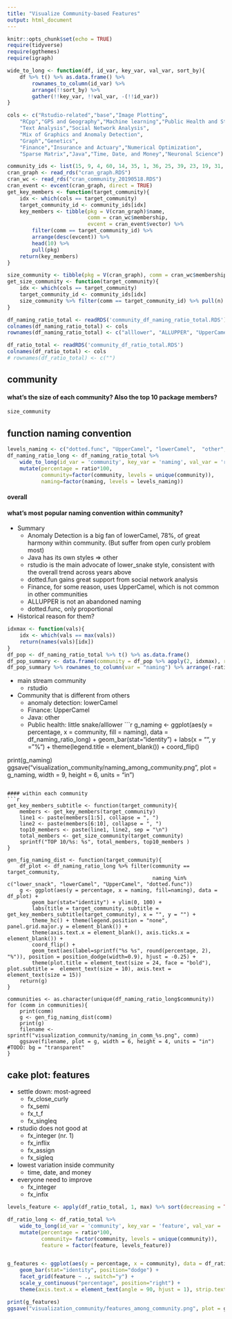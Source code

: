 ```yaml
---
title: "Visualize Community-based Features"
output: html_document
---
```


```r
knitr::opts_chunk$set(echo = TRUE)
require(tidyverse)
require(ggthemes)
require(igraph)

wide_to_long <- function(df, id_var, key_var, val_var, sort_by){
    df %>% t() %>% as.data.frame() %>% 
        rownames_to_column(id_var) %>% 
        arrange(!!sort_by) %>% 
        gather(!!key_var, !!val_var, -(!!id_var)) 
}

cols <- c("Rstudio-related","base","Image Plotting",
    "RCpp","GPS and Geography","Machine learning","Public Health and Statistics",
    "Text Analysis","Social Network Analysis",
    "Mix of Graphics and Anomaly Detection",
    "Graph","Genetics",
    "Finance","Insurance and Actuary","Numerical Optimization",
    "Sparse Matrix","Java","Time, Date, and Money","Neuronal Science")

community_ids <- list(15, 9, 4, 60, 14, 35, 1, 36, 25, 39, 23, 19, 31, 8, 64, 73, 18, 20, 120)
cran_graph <- read_rds("cran_graph.RDS")
cran_wc <- read_rds("cran_community_20190518.RDS")
cran_event <- evcent(cran_graph, direct = TRUE)
get_key_members <- function(target_community){
    idx <- which(cols == target_community)
    target_community_id <- community_ids[idx]
    key_members <- tibble(pkg = V(cran_graph)$name, 
                          comm = cran_wc$membership, 
                          evcent = cran_event$vector) %>% 
        filter(comm == target_community_id) %>% 
        arrange(desc(evcent)) %>% 
        head(10) %>% 
        pull(pkg)
    return(key_members)    
}

size_community <- tibble(pkg = V(cran_graph), comm = cran_wc$membership) %>% group_by(comm) %>% summarize(n = n()) %>% arrange(desc(n))
get_size_community <- function(target_community){
    idx <- which(cols == target_community)
    target_community_id <- community_ids[idx]
    size_community %>% filter(comm == target_community_id) %>% pull(n)
}

df_naming_ratio_total <- readRDS('community_df_naming_ratio_total.RDS')
colnames(df_naming_ratio_total) <- cols
rownames(df_naming_ratio_total) <- c("alllower", "ALLUPPER", "UpperCamel", "lowerCamel", "lower_snack", "dotted.func", "other")

df_ratio_total <- readRDS('community_df_ratio_total.RDS')
colnames(df_ratio_total) <- cols
# rownames(df_ratio_total) <- c("")

```

## community

#### what's the size of each community? Also the top 10 package members?
```r
size_community
```


## function naming convention
```r
levels_naming <- c("dotted.func", "UpperCamel", "lowerCamel",  "other", "ALLUPPER", "alllower", "lower_snack")
df_naming_ratio_long <- df_naming_ratio_total %>% 
    wide_to_long(id_var = 'community', key_var = 'naming', val_var = 'ratio', sort_by = quo(lower_snack)) %>% 
    mutate(percentage = ratio*100, 
           community=factor(community, levels = unique(community)),
           naming=factor(naming, levels = levels_naming)) 
```

#### overall

#### what's most popular naming convention within community?

- Summary
    - Anomaly Detection is a big fan of lowerCamel, 78%, of great harmony within community. (But suffer from open curly problem most)
    - Java has its own styles => other
    - rstudio is the main advocate of lower_snake style, consistent with the overall trend across years above
    - dotted.fun gains great support from social network analysis
    - Finance, for some reason, uses UpperCamel, which is not common in other communities
    - ALLUPPER is not an abandoned naming
    - dotted.func, only proportional

- Historical reason for them?

```r
idxmax <- function(vals){
    idx <- which(vals == max(vals))
    return(names(vals)[idx])
}
df_pop <- df_naming_ratio_total %>% t() %>% as.data.frame()
df_pop_summary <- data.frame(community = df_pop %>% apply(2, idxmax), ratio = df_pop %>% apply(2, max)) 
df_pop_summary %>% rownames_to_column(var = "naming") %>% arrange(-ratio) %>% select(community, naming, ratio)

```

- main stream community
    - rstudio
- Community that is different from others
    - anomaly detection: lowerCamel
    - Finance: UpperCamel
    - Java: other
    - Public health: little snake/alllower
```r
g_naming <- ggplot(aes(y = percentage, x = community, fill = naming), data = df_naming_ratio_long) + 
    geom_bar(stat="identity") + 
    labs(x = "", y = "%") + 
    theme(legend.title = element_blank()) +
    coord_flip()

print(g_naming)
ggsave("visualization_community/naming_among_community.png", plot = g_naming, width = 9, height = 6, units = "in")
```

#### within each community
```r
get_key_members_subtitle <- function(target_community){
    members <- get_key_members(target_community) 
    line1 <- paste(members[1:5], collapse = ", ")
    line2 <- paste(members[6:10], collapse = ", ")
    top10_members <- paste(line1, line2, sep = "\n")
    total_members <- get_size_community(target_community)
    sprintf("TOP 10/%s: %s", total_members, top10_members )
}

gen_fig_naming_dist <- function(target_community){
    df_plot <- df_naming_ratio_long %>% filter(community == target_community, 
                                               naming %in% c("lower_snack", "lowerCamel", "UpperCamel", "dotted.func"))
    g <- ggplot(aes(y = percentage, x = naming, fill=naming), data = df_plot) + 
        geom_bar(stat="identity") + ylim(0, 100) +         
        labs(title = target_community, subtitle = get_key_members_subtitle(target_community), x = "", y = "") + 
        theme_hc() + theme(legend.position = "none", panel.grid.major.y = element_blank()) +
        theme(axis.text.x = element_blank(), axis.ticks.x = element_blank()) + 
        coord_flip() +
        geom_text(aes(label=sprintf("%s %s", round(percentage, 2), "%")), position = position_dodge(width=0.9), hjust = -0.25) + 
        theme(plot.title = element_text(size = 24, face = "bold"), plot.subtitle =  element_text(size = 10), axis.text = element_text(size = 15))
    return(g)
}

communities <- as.character(unique(df_naming_ratio_long$community))
for (comm in communities){
    print(comm)
    g <- gen_fig_naming_dist(comm)
    print(g)
    filename <- sprintf("visualization_community/naming_in_comm_%s.png", comm)
    ggsave(filename, plot = g, width = 6, height = 4, units = "in") #TODO: bg = "transparent"
}
```




## cake plot: features 
- settle down: most-agreed
    - fx_close_curly
    - fx_semi
    - fx_t_f
    - fx_singleq
    
- rstudio does not good at
    - fx_integer (nr. 1)
    - fx_inflix
    - fx_assign
    - fx_sigleq
    
- lowest variation inside community
    - time, date, and money
    
- everyone need to improve
    - fx_integer
    - fx_infix

```r
levels_feature <- apply(df_ratio_total, 1, max) %>% sort(decreasing = TRUE) %>% names()

df_ratio_long <- df_ratio_total %>% 
    wide_to_long(id_var = 'community', key_var = 'feature', val_var = 'ratio', sort_by = quo(fx_opencurly)) %>% 
    mutate(percentage = ratio*100, 
           community= factor(community, levels = unique(community)),
           feature = factor(feature, levels_feature)) 


g_features <- ggplot(aes(y = percentage, x = community), data = df_ratio_long) + 
    geom_bar(stat="identity", position="dodge") +
    facet_grid(feature ~ ., switch="y") + 
    scale_y_continuous("percentage", position="right") +
    theme(axis.text.x = element_text(angle = 90, hjust = 1), strip.text.y=element_text(angle=180))

print(g_features)
ggsave("visualization_community/features_among_community.png", plot = g_features, width = 10, height = 16, units = "in")
```
